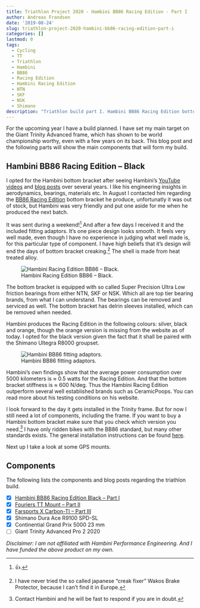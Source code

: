 ```yaml
---
title: Triathlon Project 2020 - Hambini BB86 Racing Edition - Part I
author: Andreas Frandsen
date: '2019-08-24'
slug: triathlon-project-2020-hambini-bb86-racing-edition-part-i
categories: []
lastmod: 0
tags:
  - Cycling
  - TT
  - Triathlon
  - Hambini
  - BB86
  - Racing Edition
  - Hambini Racing Edition
  - NTN
  - SKF
  - NSK
  - Shimano
description: "Triathlon build part I. Hambini BB86 Racing Edition bottom bracket. Blog post from afrandsen."
---
```


For the upcoming year I have a build planned. I have set my main target on the Giant Trinity Advanced frame, which has shown to be world championship worthy, even with a few years on its back. This blog post and the following parts will show the main components that will form my build.

## Hambini BB86 Racing Edition -- Black

I opted for the Hambini bottom bracket after seeing Hambini's [YouTube videos](https://www.youtube.com/user/nrgizerbunny/videos) and [blog posts](https://www.hambini.com/blog/) over several years. I like his engineering insights in aerodynamics, bearings, materials etc. In August I contacted him regarding the [BB86 Racing Edition](https://www.hambini.com/bottom-brackets/bb86-bike-frames/bb86-to-shimano-racing-edition-black-bottom-bracket.html) bottom bracket he produce, unfortunatly it was out of stock, but Hambini was very friendly and put one aside for me when he produced the next batch.

It was sent during a weekend!^[&#128077;.] And after a few days I received it and the included fitting adaptors. It's one piece design looks smooth. It feels very well made, even though I have no experience in judging what well made is, for this particular type of component. I have high beliefs that it's design will end the days of bottom bracket creaking.^[I have never tried the so called japanese “creak fixer” Wakos Brake Protector, because I can't find it in Europe.] The shell is made from heat treated alloy.

![Hambini Racing Edition BB86 -- Black.](/images/triathlon-project-2020-hambini-bb86-racing-edition-part-i/HREB1.jpg)

The bottom bracket is equipped with so called Super Precision Ultra Low friction bearings from either NTN, SKF or NSK. Which all are top tier bearing brands, from what I can understand. The bearings can be removed and serviced as well. The bottom bracket has delrin sleeves installed, which can be removed when needed.

Hambini produces the Racing Edition in the following colours: silver, black and orange, though the orange version is missing from the website as of today. I opted for the black version given the fact that it shall be paired with the Shimano Ultegra R8000 groupset.

![Hambini BB86 fitting adaptors.](/images/triathlon-project-2020-hambini-bb86-racing-edition-part-i/HREB2.jpg)

Hambini's own findings show that the average power consumption over 5000 kilometers is $\approx$ 0.5 watts for the Racing Edition. And that the bottom bracket stiffness is $\approx$ 600 N/deg. Thus the Hambini Racing Edition outperform several well established brands such as CeramicPoops. You can read more about his testing conditions on his website.

I look forward to the day it gets installed in the Trinity frame. But for now I still need a lot of components, including the frame. If you want to buy a Hambini bottom bracket make sure that you check which version you need.^[Contact Hambini and he will be fast to respond if you are in doubt.] I have only ridden bikes with the BB86 standard, but many other standards exists. The general installation instructions can be found [here](https://www.hambini.com/technical-support/hambini-bottom-bracket-installation.html).

Next up I take a look at some GPS mounts.

## Components

The following lists the components and blog posts regarding the triathlon build.

- [X] [Hambini BB86 Racing Edition Black -- Part I](https://afrandsen.rbind.io/blog/2019/08/triathlon-project-2020-hambini-bb86-racing-edition-part-i/)
- [X] [Fouriers TT Mount -- Part II](https://afrandsen.rbind.io/blog/2019/09/triathlon-project-2020-fouriers-tt-mount-part-ii/)
- [X] [Farsports X Carbon-TI -- Part III](https://afrandsen.rbind.io/blog/2019/09/triathlon-project-2020-farsports-x-carbon-ti-wheelset-part-iii/)
- [X] Shimano Dura Ace R9100 SPD-SL
- [X] Continential Grand Prix 5000 23 mm
- [ ] Giant Trinity Advanced Pro 2 2020

*Disclaimer: I am not affiliated with Hambini Performance Engineering. And I have funded the above product on my own.*
